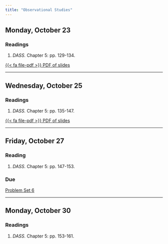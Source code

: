 ```yaml
---
title: "Observational Studies"
---
```


[//]: <> (Need to write intro)

## Monday, October 23

### Readings 

1. *DASS.* Chapter 5: pp. 129-134.

[<span class="btn btn-danger">{{< fa file-pdf >}} PDF of slides </span></p>](https://agnesscott.instructure.com/files/604490/)


---


## Wednesday, October 25

### Readings 

1. *DASS.* Chapter 5: pp. 135-147.

[<span class="btn btn-danger">{{< fa file-pdf >}} PDF of slides </span></p>](https://agnesscott.instructure.com/files/606781/)


---


## Friday, October 27

### Reading

1. *DASS.* Chapter 5: pp. 147-153.

### Due

[Problem Set 6](/assignment/pset6.qmd)


---


## Monday, October 30

### Readings 

1. *DASS.* Chapter 5: pp. 153-161.



 
